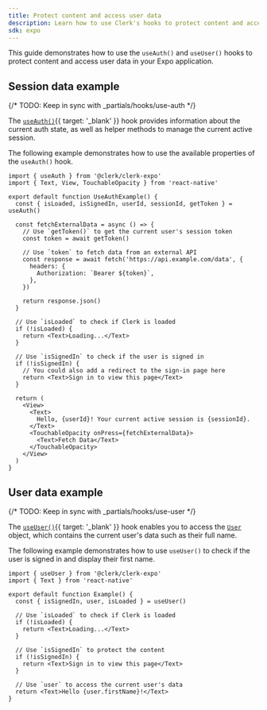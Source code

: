 ```yaml
---
title: Protect content and access user data
description: Learn how to use Clerk's hooks to protect content and access user data in your Expo application.
sdk: expo
---
```


<Include src="_partials/hooks/hooks-explanation" />

This guide demonstrates how to use the `useAuth()` and `useUser()` hooks to protect content and access user data in your Expo application.

## Session data example

{/* TODO: Keep in sync with _partials/hooks/use-auth */}

The [`useAuth()`](/docs/references/hooks/use-auth){{ target: '_blank' }} hook provides information about the current auth state, as well as helper methods to manage the current active session.

The following example demonstrates how to use the available properties of the `useAuth()` hook.

```tsx {{ filename: 'components/UseAuthExample.tsx' }}
import { useAuth } from '@clerk/clerk-expo'
import { Text, View, TouchableOpacity } from 'react-native'

export default function UseAuthExample() {
  const { isLoaded, isSignedIn, userId, sessionId, getToken } = useAuth()

  const fetchExternalData = async () => {
    // Use `getToken()` to get the current user's session token
    const token = await getToken()

    // Use `token` to fetch data from an external API
    const response = await fetch('https://api.example.com/data', {
      headers: {
        Authorization: `Bearer ${token}`,
      },
    })

    return response.json()
  }

  // Use `isLoaded` to check if Clerk is loaded
  if (!isLoaded) {
    return <Text>Loading...</Text>
  }

  // Use `isSignedIn` to check if the user is signed in
  if (!isSignedIn) {
    // You could also add a redirect to the sign-in page here
    return <Text>Sign in to view this page</Text>
  }

  return (
    <View>
      <Text>
        Hello, {userId}! Your current active session is {sessionId}.
      </Text>
      <TouchableOpacity onPress={fetchExternalData}>
        <Text>Fetch Data</Text>
      </TouchableOpacity>
    </View>
  )
}
```

## User data example

{/* TODO: Keep in sync with _partials/hooks/use-user */}

The [`useUser()`](/docs/references/hooks/use-user){{ target: '_blank' }} hook enables you to access the [`User`](/docs/references/javascript/user) object, which contains the current user's data such as their full name.

The following example demonstrates how to use `useUser()` to check if the user is signed in and display their first name.

```tsx {{ filename: 'src/Example.tsx' }}
import { useUser } from '@clerk/clerk-expo'
import { Text } from 'react-native'

export default function Example() {
  const { isSignedIn, user, isLoaded } = useUser()

  // Use `isLoaded` to check if Clerk is loaded
  if (!isLoaded) {
    return <Text>Loading...</Text>
  }

  // Use `isSignedIn` to protect the content
  if (!isSignedIn) {
    return <Text>Sign in to view this page</Text>
  }

  // Use `user` to access the current user's data
  return <Text>Hello {user.firstName}!</Text>
}
```
